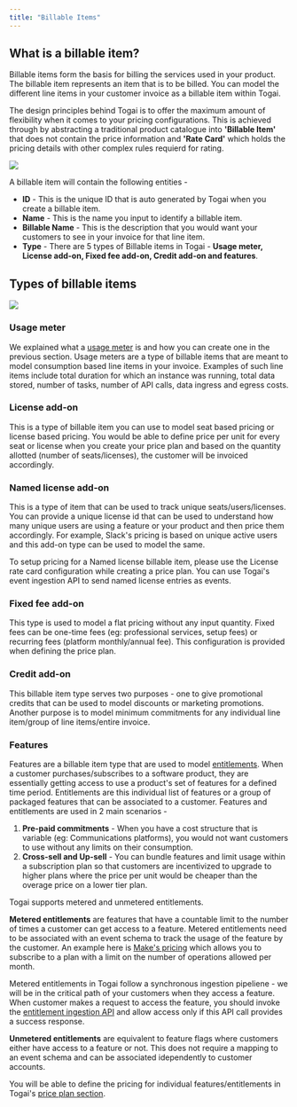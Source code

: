 ```yaml
---
title: "Billable Items"
---
```


## What is a billable item?

Billable items form the basis for billing the services used in your product. The billable item represents an item that is to be billed. You can model the different line items in your customer invoice as a billable item within Togai. 

<Check>The design principles behind Togai is to offer the maximum amount of flexibility when it comes to your pricing configurations. This is achieved through by abstracting a traditional product catalogue into **'Billable Item'** that does not contain the price information and **'Rate Card'** which holds the pricing details with other complex rules requierd for rating.</Check>

<Frame caption="What is a billable item?">
  <img src="/docs/images/billable-items.png" />
</Frame>

<br />

A billable item will contain the following entities - 

* **ID** - This is the unique ID that is auto generated by Togai when you create a billable item.
* **Name** - This is the name you input to identify a billable item.
* **Billable Name** - This is the description that you would want your customers to see in your invoice for that line item.
* **Type** - There are 5 types of Billable items in Togai - **Usage meter, License add-on, Fixed fee add-on, Credit add-on and features**.


## Types of billable items

<Frame caption="Billable Item types">
  <img src="/docs/images/billable-items-types.png" />
</Frame>

### Usage meter

We explained what a [usage meter](/docs/usage-meter) is and how you can create one in the previous section. Usage meters are a type of billable items that are meant to model consumption based line items in your invoice. Examples of such line items include total duration for which an instance was running, total data stored, number of tasks, number of API calls, data ingress and egress costs.

### License add-on

This is a type of billable item you can use to model seat based pricing or license based pricing. You would be able to define price per unit for every seat or license when you create your price plan and based on the quantity allotted (number of seats/licenses), the customer will be invoiced accordingly.

### Named license add-on
This is a type of item that can be used to track unique seats/users/licenses. You can provide a unique license id that can be used to understand how many unique users are using a feature or your product and then price them accordingly. For example, Slack's pricing is based on unique active users and this add-on type can be used to model the same.

<Tip>To setup pricing for a Named license billable item, please use the License rate card configuration while creating a price plan. You can use Togai's event ingestion API to send named license entries as events.</Tip>


### Fixed fee add-on
This type is used to model a flat pricing without any input quantity. Fixed fees can be one-time fees (eg: professional services, setup fees) or recurring fees (platform monthly/annual fee). This configuration is provided when defining the price plan.

### Credit add-on
This billable item type serves two purposes - one to give promotional credits that can be used to model discounts or marketing promotions. Another purpose is to model minimum commitments for any individual line item/group of line items/entire invoice.



### Features
Features are a billable item type that are used to model [entitlements](https://www.togai.com/blog/togai-entitlements/). When a customer purchases/subscribes to a software product, they are essentially getting access to use a product's set of features for a defined time period. Entitlements are this individual list of features or a group of packaged features that can be associated to a customer. Features and entitlements are used in 2 main scenarios - 
1. **Pre-paid commitments** - When you have a cost structure that is variable (eg: Communications platforms), you would not want customers to use without any limits on their consumption.
2. **Cross-sell and Up-sell** - You can bundle features and limit usage within a subscription plan so that customers are incentivized to upgrade to higher plans where the price per unit would be cheaper than the overage price on a lower tier plan.

Togai supports metered and unmetered entitlements.

**Metered entitlements** are features that have a countable limit to the number of times a customer can get access to a feature. Metered entitlements need to be associated with an event schema to track the usage of the feature by the customer. An example here is [Make's pricing](https://www.make.com/en/pricing) which allows you to subscribe to a plan with a limit on the number of operations allowed per month.

<Tip>Metered entitlements in Togai follow a synchronous ingestion pipeliene - we will be in the critical path of your customers when they access a feature. When customer makes a request to access the feature, you should invoke the [entitlement ingestion API](/api-reference/entitlements/ingest-event-if-a-user-is-entitled-to-a-feature) and allow access only if this API call provides a success response.</Tip>


**Unmetered entitlements** are equivalent to feature flags where customers either have access to a feature or not. This does not require a mapping to an event schema and can be associated idependently to customer accounts.

You will be able to define the pricing for individual features/entitlements in Togai's [price plan section](/docs/price-plan-overview).


